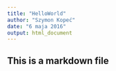 ```yaml
---
title: "HelloWorld"
author: "Szymon Kopeć"
date: "6 maja 2016"
output: html_document
---
```

## This is a markdown file

